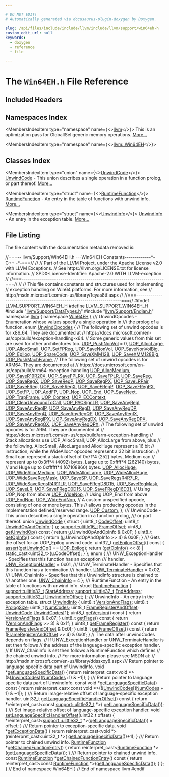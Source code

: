 ```yaml
---

# DO NOT EDIT!
# Automatically generated via docusaurus-plugin-doxygen by Doxygen.

slug: /api/files/include/include/llvm/include/llvm/support/win64eh-h
custom_edit_url: null
keywords:
  - doxygen
  - reference
  - file

---
```





# The `Win64EH.h` File Reference

<DoxygenPage pluginConfig={pluginConfig}>



## Included Headers

<IncludesList>
<IncludesListItem
  filePath="llvm/Support/DataTypes.h"
  permalink="/docs/api/files/include/include/llvm/include/llvm/support/datatypes-h"
  isLocal="true" />
<IncludesListItem
  filePath="llvm/Support/Endian.h"
  permalink="/docs/api/files/include/include/llvm/include/llvm/support/endian-h"
  isLocal="true" />
</IncludesList>

## Namespaces Index

<MembersIndex>

<MembersIndexItem
  type="namespace"
  name={<><a href="/docs/api/namespaces/llvm">llvm</a></>}>
This is an optimization pass for GlobalISel generic memory operations. <a href="/docs/api/namespaces/llvm/#details">More...</a>
</MembersIndexItem>

<MembersIndexItem
  type="namespace"
  name={<><a href="/docs/api/namespaces/llvm/win64eh">llvm::Win64EH</a></>}>
</MembersIndexItem>

</MembersIndex>

## Classes Index

<MembersIndex>

<MembersIndexItem
  type="union"
  name={<><a href="/docs/api/unions/llvm/win64eh/unwindcode">UnwindCode</a></>}>
<a href="/docs/api/unions/llvm/win64eh/unwindcode">UnwindCode</a> - This union describes a single operation in a function prolog, or part thereof. <a href="/docs/api/unions/llvm/win64eh/unwindcode/#details">More...</a>
</MembersIndexItem>

<MembersIndexItem
  type="struct"
  name={<><a href="/docs/api/structs/llvm/win64eh/runtimefunction">RuntimeFunction</a></>}>
<a href="/docs/api/structs/llvm/win64eh/runtimefunction">RuntimeFunction</a> - An entry in the table of functions with unwind info. <a href="/docs/api/structs/llvm/win64eh/runtimefunction/#details">More...</a>
</MembersIndexItem>

<MembersIndexItem
  type="struct"
  name={<><a href="/docs/api/structs/llvm/win64eh/unwindinfo">UnwindInfo</a></>}>
<a href="/docs/api/structs/llvm/win64eh/unwindinfo">UnwindInfo</a> - An entry in the exception table. <a href="/docs/api/structs/llvm/win64eh/unwindinfo/#details">More...</a>
</MembersIndexItem>

</MembersIndex>


## File Listing

The file content with the documentation metadata removed is:

<ProgramListing>

<Link id="l00001" /><CodeLine lineNumber="1"><Highlight kind="comment">//===-- llvm/Support/Win64EH.h ---Win64 EH Constants-------------&#42;- C++ -&#42;-===//</Highlight><Highlight kind="normal"></Highlight></CodeLine>
<Link id="l00002" /><CodeLine lineNumber="2"><Highlight kind="normal"></Highlight><Highlight kind="comment">//</Highlight><Highlight kind="normal"></Highlight></CodeLine>
<Link id="l00003" /><CodeLine lineNumber="3"><Highlight kind="normal"></Highlight><Highlight kind="comment">// Part of the LLVM Project, under the Apache License v2.0 with LLVM Exceptions.</Highlight><Highlight kind="normal"></Highlight></CodeLine>
<Link id="l00004" /><CodeLine lineNumber="4"><Highlight kind="normal"></Highlight><Highlight kind="comment">// See https://llvm.org/LICENSE.txt for license information.</Highlight><Highlight kind="normal"></Highlight></CodeLine>
<Link id="l00005" /><CodeLine lineNumber="5"><Highlight kind="normal"></Highlight><Highlight kind="comment">// SPDX-License-Identifier: Apache-2.0 WITH LLVM-exception</Highlight><Highlight kind="normal"></Highlight></CodeLine>
<Link id="l00006" /><CodeLine lineNumber="6"><Highlight kind="normal"></Highlight><Highlight kind="comment">//</Highlight><Highlight kind="normal"></Highlight></CodeLine>
<Link id="l00007" /><CodeLine lineNumber="7"><Highlight kind="normal"></Highlight><Highlight kind="comment">//===----------------------------------------------------------------------===//</Highlight><Highlight kind="normal"></Highlight></CodeLine>
<Link id="l00008" /><CodeLine lineNumber="8"><Highlight kind="normal"></Highlight><Highlight kind="comment">//</Highlight><Highlight kind="normal"></Highlight></CodeLine>
<Link id="l00009" /><CodeLine lineNumber="9"><Highlight kind="normal"></Highlight><Highlight kind="comment">// This file contains constants and structures used for implementing</Highlight><Highlight kind="normal"></Highlight></CodeLine>
<Link id="l00010" /><CodeLine lineNumber="10"><Highlight kind="normal"></Highlight><Highlight kind="comment">// exception handling on Win64 platforms. For more information, see</Highlight><Highlight kind="normal"></Highlight></CodeLine>
<Link id="l00011" /><CodeLine lineNumber="11"><Highlight kind="normal"></Highlight><Highlight kind="comment">// http://msdn.microsoft.com/en-us/library/1eyas8tf.aspx</Highlight><Highlight kind="normal"></Highlight></CodeLine>
<Link id="l00012" /><CodeLine lineNumber="12"><Highlight kind="normal"></Highlight><Highlight kind="comment">//</Highlight><Highlight kind="normal"></Highlight></CodeLine>
<Link id="l00013" /><CodeLine lineNumber="13"><Highlight kind="normal"></Highlight><Highlight kind="comment">//===----------------------------------------------------------------------===//</Highlight><Highlight kind="normal"></Highlight></CodeLine>
<Link id="l00014" /><CodeLine lineNumber="14"><Highlight kind="normal"></Highlight></CodeLine>
<Link id="l00015" /><CodeLine lineNumber="15"><Highlight kind="normal"></Highlight><Highlight kind="preprocessor">#ifndef LLVM&#95;SUPPORT&#95;WIN64EH&#95;H</Highlight><Highlight kind="normal"></Highlight></CodeLine>
<Link id="l00016" /><CodeLine lineNumber="16"><Highlight kind="normal"></Highlight><Highlight kind="preprocessor">#define LLVM&#95;SUPPORT&#95;WIN64EH&#95;H</Highlight><Highlight kind="normal"></Highlight></CodeLine>
<Link id="l00017" /><CodeLine lineNumber="17"><Highlight kind="normal"></Highlight></CodeLine>
<Link id="l00018" /><CodeLine lineNumber="18"><Highlight kind="normal"></Highlight><Highlight kind="preprocessor">#include &quot;<a href="/docs/api/files/include/include/llvm/include/llvm/support/datatypes-h">llvm/Support/DataTypes.h</a>&quot;</Highlight><Highlight kind="normal"></Highlight></CodeLine>
<Link id="l00019" /><CodeLine lineNumber="19"><Highlight kind="normal"></Highlight><Highlight kind="preprocessor">#include &quot;<a href="/docs/api/files/include/include/llvm/include/llvm/support/endian-h">llvm/Support/Endian.h</a>&quot;</Highlight><Highlight kind="normal"></Highlight></CodeLine>
<Link id="l00020" /><CodeLine lineNumber="20"><Highlight kind="normal"></Highlight></CodeLine>
<Link id="l00021" /><CodeLine lineNumber="21"><Highlight kind="normal"></Highlight><Highlight kind="keyword">namespace </Highlight><Highlight kind="normal"><a href="/docs/api/namespaces/llvm">llvm</a> &#123;</Highlight></CodeLine>
<Link id="l00022" /><CodeLine lineNumber="22"><Highlight kind="normal"></Highlight><Highlight kind="keyword">namespace </Highlight><Highlight kind="normal"><a href="/docs/api/namespaces/llvm/win64eh">Win64EH</a> &#123;</Highlight></CodeLine>
<Link id="l00023" /><CodeLine lineNumber="23"><Highlight kind="normal"></Highlight><Highlight kind="comment"></Highlight></CodeLine>
<Link id="l00024" /><CodeLine lineNumber="24"><Highlight kind="comment">/// UnwindOpcodes - Enumeration whose values specify a single operation in</Highlight></CodeLine>
<Link id="l00025" /><CodeLine lineNumber="25"><Highlight kind="comment">/// the prolog of a function.</Highlight><Highlight kind="normal"></Highlight></CodeLine>
<Link id="l00026" /><CodeLine lineNumber="26" lineLink="/docs/api/namespaces/llvm/win64eh/#a6147069c8d9fb51bcbc2ec9ff447a21e"><Highlight kind="normal"></Highlight><Highlight kind="keyword">enum</Highlight><Highlight kind="normal"> <a href="/docs/api/namespaces/llvm/win64eh/#a6147069c8d9fb51bcbc2ec9ff447a21e">UnwindOpcodes</a> &#123;</Highlight></CodeLine>
<Link id="l00027" /><CodeLine lineNumber="27"><Highlight kind="normal">  </Highlight><Highlight kind="comment">// The following set of unwind opcodes is for x86&#95;64.  They are documented at</Highlight><Highlight kind="normal"></Highlight></CodeLine>
<Link id="l00028" /><CodeLine lineNumber="28"><Highlight kind="normal">  </Highlight><Highlight kind="comment">// https://docs.microsoft.com/en-us/cpp/build/exception-handling-x64.</Highlight><Highlight kind="normal"></Highlight></CodeLine>
<Link id="l00029" /><CodeLine lineNumber="29"><Highlight kind="normal">  </Highlight><Highlight kind="comment">// Some generic values from this set are used for other architectures too.</Highlight><Highlight kind="normal"></Highlight></CodeLine>
<Link id="l00030" /><CodeLine lineNumber="30" lineLink="/docs/api/namespaces/llvm/win64eh/#a6147069c8d9fb51bcbc2ec9ff447a21eaae7e62281f7ac9af9a2305acf345e30c"><Highlight kind="normal">  <a href="/docs/api/namespaces/llvm/win64eh/#a6147069c8d9fb51bcbc2ec9ff447a21eaae7e62281f7ac9af9a2305acf345e30c">UOP&#95;PushNonVol</a> = 0,</Highlight></CodeLine>
<Link id="l00031" /><CodeLine lineNumber="31" lineLink="/docs/api/namespaces/llvm/win64eh/#a6147069c8d9fb51bcbc2ec9ff447a21ea696f26056e05c65dd7c1bb6da6bb6c94"><Highlight kind="normal">  <a href="/docs/api/namespaces/llvm/win64eh/#a6147069c8d9fb51bcbc2ec9ff447a21ea696f26056e05c65dd7c1bb6da6bb6c94">UOP&#95;AllocLarge</a>,</Highlight></CodeLine>
<Link id="l00032" /><CodeLine lineNumber="32" lineLink="/docs/api/namespaces/llvm/win64eh/#a6147069c8d9fb51bcbc2ec9ff447a21ea852e7cdf29ed57cc4c6fe34fbe236166"><Highlight kind="normal">  <a href="/docs/api/namespaces/llvm/win64eh/#a6147069c8d9fb51bcbc2ec9ff447a21ea852e7cdf29ed57cc4c6fe34fbe236166">UOP&#95;AllocSmall</a>,</Highlight></CodeLine>
<Link id="l00033" /><CodeLine lineNumber="33" lineLink="/docs/api/namespaces/llvm/win64eh/#a6147069c8d9fb51bcbc2ec9ff447a21ea6a008a4f48e5b08f2f1ea75159e5fee3"><Highlight kind="normal">  <a href="/docs/api/namespaces/llvm/win64eh/#a6147069c8d9fb51bcbc2ec9ff447a21ea6a008a4f48e5b08f2f1ea75159e5fee3">UOP&#95;SetFPReg</a>,</Highlight></CodeLine>
<Link id="l00034" /><CodeLine lineNumber="34" lineLink="/docs/api/namespaces/llvm/win64eh/#a6147069c8d9fb51bcbc2ec9ff447a21ea4e13ff9dd4e7826d85bbdd2671d1aa24"><Highlight kind="normal">  <a href="/docs/api/namespaces/llvm/win64eh/#a6147069c8d9fb51bcbc2ec9ff447a21ea4e13ff9dd4e7826d85bbdd2671d1aa24">UOP&#95;SaveNonVol</a>,</Highlight></CodeLine>
<Link id="l00035" /><CodeLine lineNumber="35" lineLink="/docs/api/namespaces/llvm/win64eh/#a6147069c8d9fb51bcbc2ec9ff447a21ea20d9d4f8ad4a32c577c3c3af202df151"><Highlight kind="normal">  <a href="/docs/api/namespaces/llvm/win64eh/#a6147069c8d9fb51bcbc2ec9ff447a21ea20d9d4f8ad4a32c577c3c3af202df151">UOP&#95;SaveNonVolBig</a>,</Highlight></CodeLine>
<Link id="l00036" /><CodeLine lineNumber="36" lineLink="/docs/api/namespaces/llvm/win64eh/#a6147069c8d9fb51bcbc2ec9ff447a21eaf26c651e85bacedb1532dee0ef1ebe3b"><Highlight kind="normal">  <a href="/docs/api/namespaces/llvm/win64eh/#a6147069c8d9fb51bcbc2ec9ff447a21eaf26c651e85bacedb1532dee0ef1ebe3b">UOP&#95;Epilog</a>,</Highlight></CodeLine>
<Link id="l00037" /><CodeLine lineNumber="37" lineLink="/docs/api/namespaces/llvm/win64eh/#a6147069c8d9fb51bcbc2ec9ff447a21ea495365f90c9a991b1e0067a1332c4289"><Highlight kind="normal">  <a href="/docs/api/namespaces/llvm/win64eh/#a6147069c8d9fb51bcbc2ec9ff447a21ea495365f90c9a991b1e0067a1332c4289">UOP&#95;SpareCode</a>,</Highlight></CodeLine>
<Link id="l00038" /><CodeLine lineNumber="38" lineLink="/docs/api/namespaces/llvm/win64eh/#a6147069c8d9fb51bcbc2ec9ff447a21ea7e9f984ddcbc105b772e19e4b095cffc"><Highlight kind="normal">  <a href="/docs/api/namespaces/llvm/win64eh/#a6147069c8d9fb51bcbc2ec9ff447a21ea7e9f984ddcbc105b772e19e4b095cffc">UOP&#95;SaveXMM128</a>,</Highlight></CodeLine>
<Link id="l00039" /><CodeLine lineNumber="39" lineLink="/docs/api/namespaces/llvm/win64eh/#a6147069c8d9fb51bcbc2ec9ff447a21ea91d84d5df0879f33b1770710b7705c7d"><Highlight kind="normal">  <a href="/docs/api/namespaces/llvm/win64eh/#a6147069c8d9fb51bcbc2ec9ff447a21ea91d84d5df0879f33b1770710b7705c7d">UOP&#95;SaveXMM128Big</a>,</Highlight></CodeLine>
<Link id="l00040" /><CodeLine lineNumber="40" lineLink="/docs/api/namespaces/llvm/win64eh/#a6147069c8d9fb51bcbc2ec9ff447a21eabb99442c04b0287262dcb4395886bd7e"><Highlight kind="normal">  <a href="/docs/api/namespaces/llvm/win64eh/#a6147069c8d9fb51bcbc2ec9ff447a21eabb99442c04b0287262dcb4395886bd7e">UOP&#95;PushMachFrame</a>,</Highlight></CodeLine>
<Link id="l00041" /><CodeLine lineNumber="41"><Highlight kind="normal">  </Highlight><Highlight kind="comment">// The following set of unwind opcodes is for ARM64.  They are documented at</Highlight><Highlight kind="normal"></Highlight></CodeLine>
<Link id="l00042" /><CodeLine lineNumber="42"><Highlight kind="normal">  </Highlight><Highlight kind="comment">// https://docs.microsoft.com/en-us/cpp/build/arm64-exception-handling</Highlight><Highlight kind="normal"></Highlight></CodeLine>
<Link id="l00043" /><CodeLine lineNumber="43" lineLink="/docs/api/namespaces/llvm/win64eh/#a6147069c8d9fb51bcbc2ec9ff447a21eae2ba520dfe4a97772ebb8e010f14b90e"><Highlight kind="normal">  <a href="/docs/api/namespaces/llvm/win64eh/#a6147069c8d9fb51bcbc2ec9ff447a21eae2ba520dfe4a97772ebb8e010f14b90e">UOP&#95;AllocMedium</a>,</Highlight></CodeLine>
<Link id="l00044" /><CodeLine lineNumber="44" lineLink="/docs/api/namespaces/llvm/win64eh/#a6147069c8d9fb51bcbc2ec9ff447a21eabcce408cff8a8caddd672fcf9d5f7c4d"><Highlight kind="normal">  <a href="/docs/api/namespaces/llvm/win64eh/#a6147069c8d9fb51bcbc2ec9ff447a21eabcce408cff8a8caddd672fcf9d5f7c4d">UOP&#95;SaveR19R20X</a>,</Highlight></CodeLine>
<Link id="l00045" /><CodeLine lineNumber="45" lineLink="/docs/api/namespaces/llvm/win64eh/#a6147069c8d9fb51bcbc2ec9ff447a21ea1c1e91f085207677f6a87f72211a8e7d"><Highlight kind="normal">  <a href="/docs/api/namespaces/llvm/win64eh/#a6147069c8d9fb51bcbc2ec9ff447a21ea1c1e91f085207677f6a87f72211a8e7d">UOP&#95;SaveFPLRX</a>,</Highlight></CodeLine>
<Link id="l00046" /><CodeLine lineNumber="46" lineLink="/docs/api/namespaces/llvm/win64eh/#a6147069c8d9fb51bcbc2ec9ff447a21ea40d470d658f8310637362abe42236e5a"><Highlight kind="normal">  <a href="/docs/api/namespaces/llvm/win64eh/#a6147069c8d9fb51bcbc2ec9ff447a21ea40d470d658f8310637362abe42236e5a">UOP&#95;SaveFPLR</a>,</Highlight></CodeLine>
<Link id="l00047" /><CodeLine lineNumber="47" lineLink="/docs/api/namespaces/llvm/win64eh/#a6147069c8d9fb51bcbc2ec9ff447a21eabd688d6bb3a01916b39bbf1d073ec4c1"><Highlight kind="normal">  <a href="/docs/api/namespaces/llvm/win64eh/#a6147069c8d9fb51bcbc2ec9ff447a21eabd688d6bb3a01916b39bbf1d073ec4c1">UOP&#95;SaveReg</a>,</Highlight></CodeLine>
<Link id="l00048" /><CodeLine lineNumber="48" lineLink="/docs/api/namespaces/llvm/win64eh/#a6147069c8d9fb51bcbc2ec9ff447a21ea6177f784f0f7ad77aeda554a1bec7bc6"><Highlight kind="normal">  <a href="/docs/api/namespaces/llvm/win64eh/#a6147069c8d9fb51bcbc2ec9ff447a21ea6177f784f0f7ad77aeda554a1bec7bc6">UOP&#95;SaveRegX</a>,</Highlight></CodeLine>
<Link id="l00049" /><CodeLine lineNumber="49" lineLink="/docs/api/namespaces/llvm/win64eh/#a6147069c8d9fb51bcbc2ec9ff447a21ea8c6bd0c4141baac292a758ad1e4ed2d2"><Highlight kind="normal">  <a href="/docs/api/namespaces/llvm/win64eh/#a6147069c8d9fb51bcbc2ec9ff447a21ea8c6bd0c4141baac292a758ad1e4ed2d2">UOP&#95;SaveRegP</a>,</Highlight></CodeLine>
<Link id="l00050" /><CodeLine lineNumber="50" lineLink="/docs/api/namespaces/llvm/win64eh/#a6147069c8d9fb51bcbc2ec9ff447a21ea9f7d600586e92963f5881e13cb4886ce"><Highlight kind="normal">  <a href="/docs/api/namespaces/llvm/win64eh/#a6147069c8d9fb51bcbc2ec9ff447a21ea9f7d600586e92963f5881e13cb4886ce">UOP&#95;SaveRegPX</a>,</Highlight></CodeLine>
<Link id="l00051" /><CodeLine lineNumber="51" lineLink="/docs/api/namespaces/llvm/win64eh/#a6147069c8d9fb51bcbc2ec9ff447a21ea77b13b268267acfad2a633a4207d695b"><Highlight kind="normal">  <a href="/docs/api/namespaces/llvm/win64eh/#a6147069c8d9fb51bcbc2ec9ff447a21ea77b13b268267acfad2a633a4207d695b">UOP&#95;SaveLRPair</a>,</Highlight></CodeLine>
<Link id="l00052" /><CodeLine lineNumber="52" lineLink="/docs/api/namespaces/llvm/win64eh/#a6147069c8d9fb51bcbc2ec9ff447a21ea0ff61e9c16bb520f1195c5892ff628ec"><Highlight kind="normal">  <a href="/docs/api/namespaces/llvm/win64eh/#a6147069c8d9fb51bcbc2ec9ff447a21ea0ff61e9c16bb520f1195c5892ff628ec">UOP&#95;SaveFReg</a>,</Highlight></CodeLine>
<Link id="l00053" /><CodeLine lineNumber="53" lineLink="/docs/api/namespaces/llvm/win64eh/#a6147069c8d9fb51bcbc2ec9ff447a21eaf3b908c7dcda8acf3116614dc1874bd8"><Highlight kind="normal">  <a href="/docs/api/namespaces/llvm/win64eh/#a6147069c8d9fb51bcbc2ec9ff447a21eaf3b908c7dcda8acf3116614dc1874bd8">UOP&#95;SaveFRegX</a>,</Highlight></CodeLine>
<Link id="l00054" /><CodeLine lineNumber="54" lineLink="/docs/api/namespaces/llvm/win64eh/#a6147069c8d9fb51bcbc2ec9ff447a21ea080b3b9cd2397e7ce59bfbd8d50220da"><Highlight kind="normal">  <a href="/docs/api/namespaces/llvm/win64eh/#a6147069c8d9fb51bcbc2ec9ff447a21ea080b3b9cd2397e7ce59bfbd8d50220da">UOP&#95;SaveFRegP</a>,</Highlight></CodeLine>
<Link id="l00055" /><CodeLine lineNumber="55" lineLink="/docs/api/namespaces/llvm/win64eh/#a6147069c8d9fb51bcbc2ec9ff447a21ea17274b8b2b523abe03e911ad420586bf"><Highlight kind="normal">  <a href="/docs/api/namespaces/llvm/win64eh/#a6147069c8d9fb51bcbc2ec9ff447a21ea17274b8b2b523abe03e911ad420586bf">UOP&#95;SaveFRegPX</a>,</Highlight></CodeLine>
<Link id="l00056" /><CodeLine lineNumber="56" lineLink="/docs/api/namespaces/llvm/win64eh/#a6147069c8d9fb51bcbc2ec9ff447a21ea643ab7c0e9d1180026aeb5526d64afa9"><Highlight kind="normal">  <a href="/docs/api/namespaces/llvm/win64eh/#a6147069c8d9fb51bcbc2ec9ff447a21ea643ab7c0e9d1180026aeb5526d64afa9">UOP&#95;SetFP</a>,</Highlight></CodeLine>
<Link id="l00057" /><CodeLine lineNumber="57" lineLink="/docs/api/namespaces/llvm/win64eh/#a6147069c8d9fb51bcbc2ec9ff447a21ea5bf832be598907276533805261b14c94"><Highlight kind="normal">  <a href="/docs/api/namespaces/llvm/win64eh/#a6147069c8d9fb51bcbc2ec9ff447a21ea5bf832be598907276533805261b14c94">UOP&#95;AddFP</a>,</Highlight></CodeLine>
<Link id="l00058" /><CodeLine lineNumber="58" lineLink="/docs/api/namespaces/llvm/win64eh/#a6147069c8d9fb51bcbc2ec9ff447a21ea370cb5b95f05480a329dbc936969d5d7"><Highlight kind="normal">  <a href="/docs/api/namespaces/llvm/win64eh/#a6147069c8d9fb51bcbc2ec9ff447a21ea370cb5b95f05480a329dbc936969d5d7">UOP&#95;Nop</a>,</Highlight></CodeLine>
<Link id="l00059" /><CodeLine lineNumber="59" lineLink="/docs/api/namespaces/llvm/win64eh/#a6147069c8d9fb51bcbc2ec9ff447a21ea87d69becc531e1d468e00f36b1d0c5dd"><Highlight kind="normal">  <a href="/docs/api/namespaces/llvm/win64eh/#a6147069c8d9fb51bcbc2ec9ff447a21ea87d69becc531e1d468e00f36b1d0c5dd">UOP&#95;End</a>,</Highlight></CodeLine>
<Link id="l00060" /><CodeLine lineNumber="60" lineLink="/docs/api/namespaces/llvm/win64eh/#a6147069c8d9fb51bcbc2ec9ff447a21eaa0e067e95931107f1361a0853805202b"><Highlight kind="normal">  <a href="/docs/api/namespaces/llvm/win64eh/#a6147069c8d9fb51bcbc2ec9ff447a21eaa0e067e95931107f1361a0853805202b">UOP&#95;SaveNext</a>,</Highlight></CodeLine>
<Link id="l00061" /><CodeLine lineNumber="61" lineLink="/docs/api/namespaces/llvm/win64eh/#a6147069c8d9fb51bcbc2ec9ff447a21eae869ae7d5bcd450c29ee40c32c15f971"><Highlight kind="normal">  <a href="/docs/api/namespaces/llvm/win64eh/#a6147069c8d9fb51bcbc2ec9ff447a21eae869ae7d5bcd450c29ee40c32c15f971">UOP&#95;TrapFrame</a>,</Highlight></CodeLine>
<Link id="l00062" /><CodeLine lineNumber="62" lineLink="/docs/api/namespaces/llvm/win64eh/#a6147069c8d9fb51bcbc2ec9ff447a21eaf3c84a367e177cb35173b55701e59b62"><Highlight kind="normal">  <a href="/docs/api/namespaces/llvm/win64eh/#a6147069c8d9fb51bcbc2ec9ff447a21eaf3c84a367e177cb35173b55701e59b62">UOP&#95;Context</a>,</Highlight></CodeLine>
<Link id="l00063" /><CodeLine lineNumber="63" lineLink="/docs/api/namespaces/llvm/win64eh/#a6147069c8d9fb51bcbc2ec9ff447a21eacaef82dc45b07cc681ade2a07b365961"><Highlight kind="normal">  <a href="/docs/api/namespaces/llvm/win64eh/#a6147069c8d9fb51bcbc2ec9ff447a21eacaef82dc45b07cc681ade2a07b365961">UOP&#95;ECContext</a>,</Highlight></CodeLine>
<Link id="l00064" /><CodeLine lineNumber="64" lineLink="/docs/api/namespaces/llvm/win64eh/#a6147069c8d9fb51bcbc2ec9ff447a21ea1d63b21ce3a3530dc0992c9545532657"><Highlight kind="normal">  <a href="/docs/api/namespaces/llvm/win64eh/#a6147069c8d9fb51bcbc2ec9ff447a21ea1d63b21ce3a3530dc0992c9545532657">UOP&#95;ClearUnwoundToCall</a>,</Highlight></CodeLine>
<Link id="l00065" /><CodeLine lineNumber="65" lineLink="/docs/api/namespaces/llvm/win64eh/#a6147069c8d9fb51bcbc2ec9ff447a21eabfe110fe2ab3ff5ef9141ceeb2fd0c7d"><Highlight kind="normal">  <a href="/docs/api/namespaces/llvm/win64eh/#a6147069c8d9fb51bcbc2ec9ff447a21eabfe110fe2ab3ff5ef9141ceeb2fd0c7d">UOP&#95;PACSignLR</a>,</Highlight></CodeLine>
<Link id="l00066" /><CodeLine lineNumber="66" lineLink="/docs/api/namespaces/llvm/win64eh/#a6147069c8d9fb51bcbc2ec9ff447a21eafd194f2c1971298fa3ed259340dc7af0"><Highlight kind="normal">  <a href="/docs/api/namespaces/llvm/win64eh/#a6147069c8d9fb51bcbc2ec9ff447a21eafd194f2c1971298fa3ed259340dc7af0">UOP&#95;SaveAnyRegI</a>,</Highlight></CodeLine>
<Link id="l00067" /><CodeLine lineNumber="67" lineLink="/docs/api/namespaces/llvm/win64eh/#a6147069c8d9fb51bcbc2ec9ff447a21eae8425317799d828362a3615b816ec496"><Highlight kind="normal">  <a href="/docs/api/namespaces/llvm/win64eh/#a6147069c8d9fb51bcbc2ec9ff447a21eae8425317799d828362a3615b816ec496">UOP&#95;SaveAnyRegIP</a>,</Highlight></CodeLine>
<Link id="l00068" /><CodeLine lineNumber="68" lineLink="/docs/api/namespaces/llvm/win64eh/#a6147069c8d9fb51bcbc2ec9ff447a21ea3ecd6abb34b66d0cea4a285a43ca62eb"><Highlight kind="normal">  <a href="/docs/api/namespaces/llvm/win64eh/#a6147069c8d9fb51bcbc2ec9ff447a21ea3ecd6abb34b66d0cea4a285a43ca62eb">UOP&#95;SaveAnyRegD</a>,</Highlight></CodeLine>
<Link id="l00069" /><CodeLine lineNumber="69" lineLink="/docs/api/namespaces/llvm/win64eh/#a6147069c8d9fb51bcbc2ec9ff447a21eaa32738827eafd247a5db8ccacf84ea84"><Highlight kind="normal">  <a href="/docs/api/namespaces/llvm/win64eh/#a6147069c8d9fb51bcbc2ec9ff447a21eaa32738827eafd247a5db8ccacf84ea84">UOP&#95;SaveAnyRegDP</a>,</Highlight></CodeLine>
<Link id="l00070" /><CodeLine lineNumber="70" lineLink="/docs/api/namespaces/llvm/win64eh/#a6147069c8d9fb51bcbc2ec9ff447a21ea9fdabb65c8f4afc6d98b0997df0f4bc1"><Highlight kind="normal">  <a href="/docs/api/namespaces/llvm/win64eh/#a6147069c8d9fb51bcbc2ec9ff447a21ea9fdabb65c8f4afc6d98b0997df0f4bc1">UOP&#95;SaveAnyRegQ</a>,</Highlight></CodeLine>
<Link id="l00071" /><CodeLine lineNumber="71" lineLink="/docs/api/namespaces/llvm/win64eh/#a6147069c8d9fb51bcbc2ec9ff447a21ea3a9d85a19d84843f629750bfa002ab9b"><Highlight kind="normal">  <a href="/docs/api/namespaces/llvm/win64eh/#a6147069c8d9fb51bcbc2ec9ff447a21ea3a9d85a19d84843f629750bfa002ab9b">UOP&#95;SaveAnyRegQP</a>,</Highlight></CodeLine>
<Link id="l00072" /><CodeLine lineNumber="72" lineLink="/docs/api/namespaces/llvm/win64eh/#a6147069c8d9fb51bcbc2ec9ff447a21ea7d52165a373988e5acd605fd09b65638"><Highlight kind="normal">  <a href="/docs/api/namespaces/llvm/win64eh/#a6147069c8d9fb51bcbc2ec9ff447a21ea7d52165a373988e5acd605fd09b65638">UOP&#95;SaveAnyRegIX</a>,</Highlight></CodeLine>
<Link id="l00073" /><CodeLine lineNumber="73" lineLink="/docs/api/namespaces/llvm/win64eh/#a6147069c8d9fb51bcbc2ec9ff447a21ea54d0faec96686043b538bac78fe185d6"><Highlight kind="normal">  <a href="/docs/api/namespaces/llvm/win64eh/#a6147069c8d9fb51bcbc2ec9ff447a21ea54d0faec96686043b538bac78fe185d6">UOP&#95;SaveAnyRegIPX</a>,</Highlight></CodeLine>
<Link id="l00074" /><CodeLine lineNumber="74" lineLink="/docs/api/namespaces/llvm/win64eh/#a6147069c8d9fb51bcbc2ec9ff447a21ea30be100959f86a48264856eb0130185e"><Highlight kind="normal">  <a href="/docs/api/namespaces/llvm/win64eh/#a6147069c8d9fb51bcbc2ec9ff447a21ea30be100959f86a48264856eb0130185e">UOP&#95;SaveAnyRegDX</a>,</Highlight></CodeLine>
<Link id="l00075" /><CodeLine lineNumber="75" lineLink="/docs/api/namespaces/llvm/win64eh/#a6147069c8d9fb51bcbc2ec9ff447a21ea143dd0f1157957f6d74230edfbdace28"><Highlight kind="normal">  <a href="/docs/api/namespaces/llvm/win64eh/#a6147069c8d9fb51bcbc2ec9ff447a21ea143dd0f1157957f6d74230edfbdace28">UOP&#95;SaveAnyRegDPX</a>,</Highlight></CodeLine>
<Link id="l00076" /><CodeLine lineNumber="76" lineLink="/docs/api/namespaces/llvm/win64eh/#a6147069c8d9fb51bcbc2ec9ff447a21ea62df2c37135f5fa1bad0434bede59e70"><Highlight kind="normal">  <a href="/docs/api/namespaces/llvm/win64eh/#a6147069c8d9fb51bcbc2ec9ff447a21ea62df2c37135f5fa1bad0434bede59e70">UOP&#95;SaveAnyRegQX</a>,</Highlight></CodeLine>
<Link id="l00077" /><CodeLine lineNumber="77" lineLink="/docs/api/namespaces/llvm/win64eh/#a6147069c8d9fb51bcbc2ec9ff447a21eabda3f39fe0a0b595e2a21968c3cd83d4"><Highlight kind="normal">  <a href="/docs/api/namespaces/llvm/win64eh/#a6147069c8d9fb51bcbc2ec9ff447a21eabda3f39fe0a0b595e2a21968c3cd83d4">UOP&#95;SaveAnyRegQPX</a>,</Highlight></CodeLine>
<Link id="l00078" /><CodeLine lineNumber="78"><Highlight kind="normal"></Highlight></CodeLine>
<Link id="l00079" /><CodeLine lineNumber="79"><Highlight kind="normal">  </Highlight><Highlight kind="comment">// The following set of unwind opcodes is for ARM.  They are documented at</Highlight><Highlight kind="normal"></Highlight></CodeLine>
<Link id="l00080" /><CodeLine lineNumber="80"><Highlight kind="normal">  </Highlight><Highlight kind="comment">// https://docs.microsoft.com/en-us/cpp/build/arm-exception-handling</Highlight><Highlight kind="normal"></Highlight></CodeLine>
<Link id="l00081" /><CodeLine lineNumber="81"><Highlight kind="normal"></Highlight></CodeLine>
<Link id="l00082" /><CodeLine lineNumber="82"><Highlight kind="normal">  </Highlight><Highlight kind="comment">// Stack allocations use UOP&#95;AllocSmall, UOP&#95;AllocLarge from above, plus</Highlight><Highlight kind="normal"></Highlight></CodeLine>
<Link id="l00083" /><CodeLine lineNumber="83"><Highlight kind="normal">  </Highlight><Highlight kind="comment">// the following. AllocSmall, AllocLarge and AllocHuge represent a 16 bit</Highlight><Highlight kind="normal"></Highlight></CodeLine>
<Link id="l00084" /><CodeLine lineNumber="84"><Highlight kind="normal">  </Highlight><Highlight kind="comment">// instruction, while the WideAlloc&#42; opcodes represent a 32 bit instruction.</Highlight><Highlight kind="normal"></Highlight></CodeLine>
<Link id="l00085" /><CodeLine lineNumber="85"><Highlight kind="normal">  </Highlight><Highlight kind="comment">// Small can represent a stack offset of 0x7f&#42;4 (252) bytes, Medium can</Highlight><Highlight kind="normal"></Highlight></CodeLine>
<Link id="l00086" /><CodeLine lineNumber="86"><Highlight kind="normal">  </Highlight><Highlight kind="comment">// represent up to 0x3ff&#42;4 (4092) bytes, Large up to 0xffff&#42;4 (262140) bytes,</Highlight><Highlight kind="normal"></Highlight></CodeLine>
<Link id="l00087" /><CodeLine lineNumber="87"><Highlight kind="normal">  </Highlight><Highlight kind="comment">// and Huge up to 0xffffff&#42;4 (67108860) bytes.</Highlight><Highlight kind="normal"></Highlight></CodeLine>
<Link id="l00088" /><CodeLine lineNumber="88" lineLink="/docs/api/namespaces/llvm/win64eh/#a6147069c8d9fb51bcbc2ec9ff447a21ea3380a84eb648ca0ee05c138bb4e59c48"><Highlight kind="normal">  <a href="/docs/api/namespaces/llvm/win64eh/#a6147069c8d9fb51bcbc2ec9ff447a21ea3380a84eb648ca0ee05c138bb4e59c48">UOP&#95;AllocHuge</a>,</Highlight></CodeLine>
<Link id="l00089" /><CodeLine lineNumber="89" lineLink="/docs/api/namespaces/llvm/win64eh/#a6147069c8d9fb51bcbc2ec9ff447a21ea2b7d6e82d9ab706a4ed67f4214efefe5"><Highlight kind="normal">  <a href="/docs/api/namespaces/llvm/win64eh/#a6147069c8d9fb51bcbc2ec9ff447a21ea2b7d6e82d9ab706a4ed67f4214efefe5">UOP&#95;WideAllocMedium</a>,</Highlight></CodeLine>
<Link id="l00090" /><CodeLine lineNumber="90" lineLink="/docs/api/namespaces/llvm/win64eh/#a6147069c8d9fb51bcbc2ec9ff447a21eac65a3d732455e48352266b753b1a90e6"><Highlight kind="normal">  <a href="/docs/api/namespaces/llvm/win64eh/#a6147069c8d9fb51bcbc2ec9ff447a21eac65a3d732455e48352266b753b1a90e6">UOP&#95;WideAllocLarge</a>,</Highlight></CodeLine>
<Link id="l00091" /><CodeLine lineNumber="91" lineLink="/docs/api/namespaces/llvm/win64eh/#a6147069c8d9fb51bcbc2ec9ff447a21ea60b7e4a0be5c03d2ec6fadf011036552"><Highlight kind="normal">  <a href="/docs/api/namespaces/llvm/win64eh/#a6147069c8d9fb51bcbc2ec9ff447a21ea60b7e4a0be5c03d2ec6fadf011036552">UOP&#95;WideAllocHuge</a>,</Highlight></CodeLine>
<Link id="l00092" /><CodeLine lineNumber="92"><Highlight kind="normal"></Highlight></CodeLine>
<Link id="l00093" /><CodeLine lineNumber="93" lineLink="/docs/api/namespaces/llvm/win64eh/#a6147069c8d9fb51bcbc2ec9ff447a21eae14d06b7d47c095bd18678232bfd5148"><Highlight kind="normal">  <a href="/docs/api/namespaces/llvm/win64eh/#a6147069c8d9fb51bcbc2ec9ff447a21eae14d06b7d47c095bd18678232bfd5148">UOP&#95;WideSaveRegMask</a>,</Highlight></CodeLine>
<Link id="l00094" /><CodeLine lineNumber="94" lineLink="/docs/api/namespaces/llvm/win64eh/#a6147069c8d9fb51bcbc2ec9ff447a21ea73e5f2ff29af4a2c90c8711b8a6780e4"><Highlight kind="normal">  <a href="/docs/api/namespaces/llvm/win64eh/#a6147069c8d9fb51bcbc2ec9ff447a21ea73e5f2ff29af4a2c90c8711b8a6780e4">UOP&#95;SaveSP</a>,</Highlight></CodeLine>
<Link id="l00095" /><CodeLine lineNumber="95" lineLink="/docs/api/namespaces/llvm/win64eh/#a6147069c8d9fb51bcbc2ec9ff447a21ea16cfe12e38096341a1a273a904ef0d31"><Highlight kind="normal">  <a href="/docs/api/namespaces/llvm/win64eh/#a6147069c8d9fb51bcbc2ec9ff447a21ea16cfe12e38096341a1a273a904ef0d31">UOP&#95;SaveRegsR4R7LR</a>,</Highlight></CodeLine>
<Link id="l00096" /><CodeLine lineNumber="96" lineLink="/docs/api/namespaces/llvm/win64eh/#a6147069c8d9fb51bcbc2ec9ff447a21ea444955343875efc999ae15232dca1d16"><Highlight kind="normal">  <a href="/docs/api/namespaces/llvm/win64eh/#a6147069c8d9fb51bcbc2ec9ff447a21ea444955343875efc999ae15232dca1d16">UOP&#95;WideSaveRegsR4R11LR</a>,</Highlight></CodeLine>
<Link id="l00097" /><CodeLine lineNumber="97" lineLink="/docs/api/namespaces/llvm/win64eh/#a6147069c8d9fb51bcbc2ec9ff447a21eab3bc8467e0977cc0f9426032256c5540"><Highlight kind="normal">  <a href="/docs/api/namespaces/llvm/win64eh/#a6147069c8d9fb51bcbc2ec9ff447a21eab3bc8467e0977cc0f9426032256c5540">UOP&#95;SaveFRegD8D15</a>,</Highlight></CodeLine>
<Link id="l00098" /><CodeLine lineNumber="98" lineLink="/docs/api/namespaces/llvm/win64eh/#a6147069c8d9fb51bcbc2ec9ff447a21ea727048e9b2c0d090a5797b13e1c5c827"><Highlight kind="normal">  <a href="/docs/api/namespaces/llvm/win64eh/#a6147069c8d9fb51bcbc2ec9ff447a21ea727048e9b2c0d090a5797b13e1c5c827">UOP&#95;SaveRegMask</a>,</Highlight></CodeLine>
<Link id="l00099" /><CodeLine lineNumber="99" lineLink="/docs/api/namespaces/llvm/win64eh/#a6147069c8d9fb51bcbc2ec9ff447a21eabe9ce7cc4dc6542d11f840cc8e51a6f6"><Highlight kind="normal">  <a href="/docs/api/namespaces/llvm/win64eh/#a6147069c8d9fb51bcbc2ec9ff447a21eabe9ce7cc4dc6542d11f840cc8e51a6f6">UOP&#95;SaveLR</a>,</Highlight></CodeLine>
<Link id="l00100" /><CodeLine lineNumber="100" lineLink="/docs/api/namespaces/llvm/win64eh/#a6147069c8d9fb51bcbc2ec9ff447a21ea35a232904dcd802033ea03851f7838b2"><Highlight kind="normal">  <a href="/docs/api/namespaces/llvm/win64eh/#a6147069c8d9fb51bcbc2ec9ff447a21ea35a232904dcd802033ea03851f7838b2">UOP&#95;SaveFRegD0D15</a>,</Highlight></CodeLine>
<Link id="l00101" /><CodeLine lineNumber="101" lineLink="/docs/api/namespaces/llvm/win64eh/#a6147069c8d9fb51bcbc2ec9ff447a21eaf6e5478d3596267b0b6340a415e93f45"><Highlight kind="normal">  <a href="/docs/api/namespaces/llvm/win64eh/#a6147069c8d9fb51bcbc2ec9ff447a21eaf6e5478d3596267b0b6340a415e93f45">UOP&#95;SaveFRegD16D31</a>,</Highlight></CodeLine>
<Link id="l00102" /><CodeLine lineNumber="102"><Highlight kind="normal">  </Highlight><Highlight kind="comment">// Using UOP&#95;Nop from above</Highlight><Highlight kind="normal"></Highlight></CodeLine>
<Link id="l00103" /><CodeLine lineNumber="103" lineLink="/docs/api/namespaces/llvm/win64eh/#a6147069c8d9fb51bcbc2ec9ff447a21ea055da35948045301bbb791b59fda7948"><Highlight kind="normal">  <a href="/docs/api/namespaces/llvm/win64eh/#a6147069c8d9fb51bcbc2ec9ff447a21ea055da35948045301bbb791b59fda7948">UOP&#95;WideNop</a>,</Highlight></CodeLine>
<Link id="l00104" /><CodeLine lineNumber="104"><Highlight kind="normal">  </Highlight><Highlight kind="comment">// Using UOP&#95;End from above</Highlight><Highlight kind="normal"></Highlight></CodeLine>
<Link id="l00105" /><CodeLine lineNumber="105" lineLink="/docs/api/namespaces/llvm/win64eh/#a6147069c8d9fb51bcbc2ec9ff447a21ea2c1e73f96a3eb49c02ea5e2c23582c60"><Highlight kind="normal">  <a href="/docs/api/namespaces/llvm/win64eh/#a6147069c8d9fb51bcbc2ec9ff447a21ea2c1e73f96a3eb49c02ea5e2c23582c60">UOP&#95;EndNop</a>,</Highlight></CodeLine>
<Link id="l00106" /><CodeLine lineNumber="106" lineLink="/docs/api/namespaces/llvm/win64eh/#a6147069c8d9fb51bcbc2ec9ff447a21ea122a936a6e1d854afed8b6ecc54faec0"><Highlight kind="normal">  <a href="/docs/api/namespaces/llvm/win64eh/#a6147069c8d9fb51bcbc2ec9ff447a21ea122a936a6e1d854afed8b6ecc54faec0">UOP&#95;WideEndNop</a>,</Highlight></CodeLine>
<Link id="l00107" /><CodeLine lineNumber="107"><Highlight kind="normal">  </Highlight><Highlight kind="comment">// A custom unspecified opcode, consisting of one or more bytes. This</Highlight><Highlight kind="normal"></Highlight></CodeLine>
<Link id="l00108" /><CodeLine lineNumber="108"><Highlight kind="normal">  </Highlight><Highlight kind="comment">// allows producing opcodes in the implementation defined/reserved range.</Highlight><Highlight kind="normal"></Highlight></CodeLine>
<Link id="l00109" /><CodeLine lineNumber="109" lineLink="/docs/api/namespaces/llvm/win64eh/#a6147069c8d9fb51bcbc2ec9ff447a21ea459472d4a0e3cd23f8448702e0f84325"><Highlight kind="normal">  <a href="/docs/api/namespaces/llvm/win64eh/#a6147069c8d9fb51bcbc2ec9ff447a21ea459472d4a0e3cd23f8448702e0f84325">UOP&#95;Custom</a>,</Highlight></CodeLine>
<Link id="l00110" /><CodeLine lineNumber="110"><Highlight kind="normal">&#125;;</Highlight></CodeLine>
<Link id="l00111" /><CodeLine lineNumber="111"><Highlight kind="normal"></Highlight><Highlight kind="comment"></Highlight></CodeLine>
<Link id="l00112" /><CodeLine lineNumber="112"><Highlight kind="comment">/// UnwindCode - This union describes a single operation in a function prolog,</Highlight></CodeLine>
<Link id="l00113" /><CodeLine lineNumber="113"><Highlight kind="comment">/// or part thereof.</Highlight><Highlight kind="normal"></Highlight></CodeLine>
<Link id="l00114" /><CodeLine lineNumber="114" lineLink="/docs/api/unions/llvm/win64eh/unwindcode"><Highlight kind="normal"></Highlight><Highlight kind="keyword">union </Highlight><Highlight kind="normal"><a href="/docs/api/unions/llvm/win64eh/unwindcode">UnwindCode</a> &#123;</Highlight></CodeLine>
<Link id="l00115" /><CodeLine lineNumber="115"><Highlight kind="normal">  </Highlight><Highlight kind="keyword">struct </Highlight><Highlight kind="normal">&#123;</Highlight></CodeLine>
<Link id="l00116" /><CodeLine lineNumber="116" lineLink="/docs/api/unions/llvm/win64eh/unwindcode/#ac5d2e2f79068fe59c8361084a4ac46c8"><Highlight kind="normal">    uint8&#95;t <a href="/docs/api/unions/llvm/win64eh/unwindcode/#ac5d2e2f79068fe59c8361084a4ac46c8">CodeOffset</a>;</Highlight></CodeLine>
<Link id="l00117" /><CodeLine lineNumber="117" lineLink="/docs/api/unions/llvm/win64eh/unwindcode/#adccb79bd18b1043cf4d9fa4e71a15327"><Highlight kind="normal">    uint8&#95;t <a href="/docs/api/unions/llvm/win64eh/unwindcode/#adccb79bd18b1043cf4d9fa4e71a15327">UnwindOpAndOpInfo</a>;</Highlight></CodeLine>
<Link id="l00118" /><CodeLine lineNumber="118" lineLink="/docs/api/unions/llvm/win64eh/unwindcode/#a4f46f170f17966a4589c34fa001a4ea4"><Highlight kind="normal">  &#125; <a href="/docs/api/unions/llvm/win64eh/unwindcode/#a4f46f170f17966a4589c34fa001a4ea4">u</a>;</Highlight></CodeLine>
<Link id="l00119" /><CodeLine lineNumber="119" lineLink="/docs/api/unions/llvm/win64eh/unwindcode/#a6bec20950411f72b600e62568c089e73"><Highlight kind="normal">  <a href="/docs/api/namespaces/llvm/support/#a4e29b3df92632c930b82161555c3b8d6">support::ulittle16&#95;t</a> <a href="/docs/api/unions/llvm/win64eh/unwindcode/#a6bec20950411f72b600e62568c089e73">FrameOffset</a>;</Highlight></CodeLine>
<Link id="l00120" /><CodeLine lineNumber="120"><Highlight kind="normal"></Highlight></CodeLine>
<Link id="l00121" /><CodeLine lineNumber="121" lineLink="/docs/api/unions/llvm/win64eh/unwindcode/#a7c809fdaa976d5e2b46bd9523fc6e1dc"><Highlight kind="normal">  uint8&#95;t <a href="/docs/api/unions/llvm/win64eh/unwindcode/#a7c809fdaa976d5e2b46bd9523fc6e1dc">getUnwindOp</a>()</Highlight><Highlight kind="keyword"> const </Highlight><Highlight kind="normal">&#123;</Highlight></CodeLine>
<Link id="l00122" /><CodeLine lineNumber="122"><Highlight kind="normal">    </Highlight><Highlight kind="keywordflow">return</Highlight><Highlight kind="normal"> <a href="/docs/api/unions/llvm/win64eh/unwindcode/#a4f46f170f17966a4589c34fa001a4ea4">u</a>.UnwindOpAndOpInfo &amp; 0x0F;</Highlight></CodeLine>
<Link id="l00123" /><CodeLine lineNumber="123"><Highlight kind="normal">  &#125;</Highlight></CodeLine>
<Link id="l00124" /><CodeLine lineNumber="124" lineLink="/docs/api/unions/llvm/win64eh/unwindcode/#a5ebc27042ca95feb39eb3fb03033a86e"><Highlight kind="normal">  uint8&#95;t <a href="/docs/api/unions/llvm/win64eh/unwindcode/#a5ebc27042ca95feb39eb3fb03033a86e">getOpInfo</a>()</Highlight><Highlight kind="keyword"> const </Highlight><Highlight kind="normal">&#123;</Highlight></CodeLine>
<Link id="l00125" /><CodeLine lineNumber="125"><Highlight kind="normal">    </Highlight><Highlight kind="keywordflow">return</Highlight><Highlight kind="normal"> (<a href="/docs/api/unions/llvm/win64eh/unwindcode/#a4f46f170f17966a4589c34fa001a4ea4">u</a>.UnwindOpAndOpInfo &gt;&gt; 4) &amp; 0x0F;</Highlight></CodeLine>
<Link id="l00126" /><CodeLine lineNumber="126"><Highlight kind="normal">  &#125;</Highlight><Highlight kind="comment"></Highlight></CodeLine>
<Link id="l00127" /><CodeLine lineNumber="127"><Highlight kind="comment">  /// Gets the offset for an UOP&#95;Epilog unwind code.</Highlight><Highlight kind="normal"></Highlight></CodeLine>
<Link id="l00128" /><CodeLine lineNumber="128" lineLink="/docs/api/unions/llvm/win64eh/unwindcode/#aceb13989145f7585fd6104795022d7bf"><Highlight kind="normal">  uint32&#95;t <a href="/docs/api/unions/llvm/win64eh/unwindcode/#aceb13989145f7585fd6104795022d7bf">getEpilogOffset</a>()</Highlight><Highlight kind="keyword"> const </Highlight><Highlight kind="normal">&#123;</Highlight></CodeLine>
<Link id="l00129" /><CodeLine lineNumber="129"><Highlight kind="normal">    <a href="/docs/api/files/lib/lib/target/lib/target/amdgpu/silowercontrolflow-cpp/#a4868c5d81c5ccc98c47aeab6244346a0">assert</a>(<a href="/docs/api/unions/llvm/win64eh/unwindcode/#a7c809fdaa976d5e2b46bd9523fc6e1dc">getUnwindOp</a>() == <a href="/docs/api/namespaces/llvm/win64eh/#a6147069c8d9fb51bcbc2ec9ff447a21eaf26c651e85bacedb1532dee0ef1ebe3b">UOP&#95;Epilog</a>);</Highlight></CodeLine>
<Link id="l00130" /><CodeLine lineNumber="130"><Highlight kind="normal">    </Highlight><Highlight kind="keywordflow">return</Highlight><Highlight kind="normal"> (<a href="/docs/api/unions/llvm/win64eh/unwindcode/#a5ebc27042ca95feb39eb3fb03033a86e">getOpInfo</a>() &lt;&lt; 8) | </Highlight><Highlight kind="keyword">static&#95;cast&lt;</Highlight><Highlight kind="normal">uint32&#95;t</Highlight><Highlight kind="keyword">&gt;</Highlight><Highlight kind="normal">(<a href="/docs/api/unions/llvm/win64eh/unwindcode/#a4f46f170f17966a4589c34fa001a4ea4">u</a>.CodeOffset);</Highlight></CodeLine>
<Link id="l00131" /><CodeLine lineNumber="131"><Highlight kind="normal">  &#125;</Highlight></CodeLine>
<Link id="l00132" /><CodeLine lineNumber="132"><Highlight kind="normal">&#125;;</Highlight></CodeLine>
<Link id="l00133" /><CodeLine lineNumber="133"><Highlight kind="normal"></Highlight></CodeLine>
<Link id="l00134" /><CodeLine lineNumber="134"><Highlight kind="normal"></Highlight><Highlight kind="keyword">enum</Highlight><Highlight kind="normal"> &#123;</Highlight><Highlight kind="comment"></Highlight></CodeLine>
<Link id="l00135" /><CodeLine lineNumber="135"><Highlight kind="comment">  /// UNW&#95;ExceptionHandler - Specifies that this function has an exception</Highlight></CodeLine>
<Link id="l00136" /><CodeLine lineNumber="136"><Highlight kind="comment">  /// handler.</Highlight><Highlight kind="normal"></Highlight></CodeLine>
<Link id="l00137" /><CodeLine lineNumber="137" lineLink="/docs/api/namespaces/llvm/win64eh/#a5cbd04acfda223b46bb9c21e15d9e2fbac7a3e9484b4f8694d3070df883125725"><Highlight kind="normal">  <a href="/docs/api/namespaces/llvm/win64eh/#a5cbd04acfda223b46bb9c21e15d9e2fbac7a3e9484b4f8694d3070df883125725">UNW&#95;ExceptionHandler</a> = 0x01,</Highlight><Highlight kind="comment"></Highlight></CodeLine>
<Link id="l00138" /><CodeLine lineNumber="138"><Highlight kind="comment">  /// UNW&#95;TerminateHandler - Specifies that this function has a termination</Highlight></CodeLine>
<Link id="l00139" /><CodeLine lineNumber="139"><Highlight kind="comment">  /// handler.</Highlight><Highlight kind="normal"></Highlight></CodeLine>
<Link id="l00140" /><CodeLine lineNumber="140" lineLink="/docs/api/namespaces/llvm/win64eh/#a5cbd04acfda223b46bb9c21e15d9e2fba19aa3cc5317963c4b698291979bdbd45"><Highlight kind="normal">  <a href="/docs/api/namespaces/llvm/win64eh/#a5cbd04acfda223b46bb9c21e15d9e2fba19aa3cc5317963c4b698291979bdbd45">UNW&#95;TerminateHandler</a> = 0x02,</Highlight><Highlight kind="comment"></Highlight></CodeLine>
<Link id="l00141" /><CodeLine lineNumber="141"><Highlight kind="comment">  /// UNW&#95;ChainInfo - Specifies that this UnwindInfo structure is chained to</Highlight></CodeLine>
<Link id="l00142" /><CodeLine lineNumber="142"><Highlight kind="comment">  /// another one.</Highlight><Highlight kind="normal"></Highlight></CodeLine>
<Link id="l00143" /><CodeLine lineNumber="143" lineLink="/docs/api/namespaces/llvm/win64eh/#a5cbd04acfda223b46bb9c21e15d9e2fbad1f4738b73956f7f48051202ebbe58e6"><Highlight kind="normal">  <a href="/docs/api/namespaces/llvm/win64eh/#a5cbd04acfda223b46bb9c21e15d9e2fbad1f4738b73956f7f48051202ebbe58e6">UNW&#95;ChainInfo</a> = 4</Highlight></CodeLine>
<Link id="l00144" /><CodeLine lineNumber="144"><Highlight kind="normal">&#125;;</Highlight></CodeLine>
<Link id="l00145" /><CodeLine lineNumber="145"><Highlight kind="normal"></Highlight><Highlight kind="comment"></Highlight></CodeLine>
<Link id="l00146" /><CodeLine lineNumber="146"><Highlight kind="comment">/// RuntimeFunction - An entry in the table of functions with unwind info.</Highlight><Highlight kind="normal"></Highlight></CodeLine>
<Link id="l00147" /><CodeLine lineNumber="147" lineLink="/docs/api/structs/llvm/win64eh/runtimefunction"><Highlight kind="normal"></Highlight><Highlight kind="keyword">struct </Highlight><Highlight kind="normal"><a href="/docs/api/structs/llvm/win64eh/runtimefunction">RuntimeFunction</a> &#123;</Highlight></CodeLine>
<Link id="l00148" /><CodeLine lineNumber="148" lineLink="/docs/api/structs/llvm/win64eh/runtimefunction/#a830d7ea04ee71b0b5a61826e5653fa87"><Highlight kind="normal">  <a href="/docs/api/namespaces/llvm/support/#a206b37274fa3e908017da357d12724d1">support::ulittle32&#95;t</a> <a href="/docs/api/structs/llvm/win64eh/runtimefunction/#a830d7ea04ee71b0b5a61826e5653fa87">StartAddress</a>;</Highlight></CodeLine>
<Link id="l00149" /><CodeLine lineNumber="149" lineLink="/docs/api/structs/llvm/win64eh/runtimefunction/#aa23c616807d9c199db860da63400d370"><Highlight kind="normal">  <a href="/docs/api/namespaces/llvm/support/#a206b37274fa3e908017da357d12724d1">support::ulittle32&#95;t</a> <a href="/docs/api/structs/llvm/win64eh/runtimefunction/#aa23c616807d9c199db860da63400d370">EndAddress</a>;</Highlight></CodeLine>
<Link id="l00150" /><CodeLine lineNumber="150" lineLink="/docs/api/structs/llvm/win64eh/runtimefunction/#aaeed1c6a2cec8407d3b6444324058222"><Highlight kind="normal">  <a href="/docs/api/namespaces/llvm/support/#a206b37274fa3e908017da357d12724d1">support::ulittle32&#95;t</a> <a href="/docs/api/structs/llvm/win64eh/runtimefunction/#aaeed1c6a2cec8407d3b6444324058222">UnwindInfoOffset</a>;</Highlight></CodeLine>
<Link id="l00151" /><CodeLine lineNumber="151"><Highlight kind="normal">&#125;;</Highlight></CodeLine>
<Link id="l00152" /><CodeLine lineNumber="152"><Highlight kind="normal"></Highlight><Highlight kind="comment"></Highlight></CodeLine>
<Link id="l00153" /><CodeLine lineNumber="153"><Highlight kind="comment">/// UnwindInfo - An entry in the exception table.</Highlight><Highlight kind="normal"></Highlight></CodeLine>
<Link id="l00154" /><CodeLine lineNumber="154" lineLink="/docs/api/structs/llvm/win64eh/unwindinfo"><Highlight kind="normal"></Highlight><Highlight kind="keyword">struct </Highlight><Highlight kind="normal"><a href="/docs/api/structs/llvm/win64eh/unwindinfo">UnwindInfo</a> &#123;</Highlight></CodeLine>
<Link id="l00155" /><CodeLine lineNumber="155" lineLink="/docs/api/structs/llvm/win64eh/unwindinfo/#a485efadb45dde33d030462c548885bf9"><Highlight kind="normal">  uint8&#95;t <a href="/docs/api/structs/llvm/win64eh/unwindinfo/#a485efadb45dde33d030462c548885bf9">VersionAndFlags</a>;</Highlight></CodeLine>
<Link id="l00156" /><CodeLine lineNumber="156" lineLink="/docs/api/structs/llvm/win64eh/unwindinfo/#a2d5046f2af7c6eb42afc8cc7045ad2f6"><Highlight kind="normal">  uint8&#95;t <a href="/docs/api/structs/llvm/win64eh/unwindinfo/#a2d5046f2af7c6eb42afc8cc7045ad2f6">PrologSize</a>;</Highlight></CodeLine>
<Link id="l00157" /><CodeLine lineNumber="157" lineLink="/docs/api/structs/llvm/win64eh/unwindinfo/#af7e3e4f5e7b3e85d95fa7374b0a59063"><Highlight kind="normal">  uint8&#95;t <a href="/docs/api/structs/llvm/win64eh/unwindinfo/#af7e3e4f5e7b3e85d95fa7374b0a59063">NumCodes</a>;</Highlight></CodeLine>
<Link id="l00158" /><CodeLine lineNumber="158" lineLink="/docs/api/structs/llvm/win64eh/unwindinfo/#a709be2f59e26371e6f8fdfea39ed0142"><Highlight kind="normal">  uint8&#95;t <a href="/docs/api/structs/llvm/win64eh/unwindinfo/#a709be2f59e26371e6f8fdfea39ed0142">FrameRegisterAndOffset</a>;</Highlight></CodeLine>
<Link id="l00159" /><CodeLine lineNumber="159" lineLink="/docs/api/structs/llvm/win64eh/unwindinfo/#a24ce8b4d3a1e0eeaf0a6413add9d387b"><Highlight kind="normal">  <a href="/docs/api/unions/llvm/win64eh/unwindcode">UnwindCode</a> <a href="/docs/api/structs/llvm/win64eh/unwindinfo/#a24ce8b4d3a1e0eeaf0a6413add9d387b">UnwindCodes</a>&#91;1&#93;;</Highlight></CodeLine>
<Link id="l00160" /><CodeLine lineNumber="160"><Highlight kind="normal"></Highlight></CodeLine>
<Link id="l00161" /><CodeLine lineNumber="161" lineLink="/docs/api/structs/llvm/win64eh/unwindinfo/#ac691a997cc8c11837d4e8534dd48f992"><Highlight kind="normal">  uint8&#95;t <a href="/docs/api/structs/llvm/win64eh/unwindinfo/#ac691a997cc8c11837d4e8534dd48f992">getVersion</a>()</Highlight><Highlight kind="keyword"> const </Highlight><Highlight kind="normal">&#123;</Highlight></CodeLine>
<Link id="l00162" /><CodeLine lineNumber="162"><Highlight kind="normal">    </Highlight><Highlight kind="keywordflow">return</Highlight><Highlight kind="normal"> <a href="/docs/api/structs/llvm/win64eh/unwindinfo/#a485efadb45dde33d030462c548885bf9">VersionAndFlags</a> &amp; 0x07;</Highlight></CodeLine>
<Link id="l00163" /><CodeLine lineNumber="163"><Highlight kind="normal">  &#125;</Highlight></CodeLine>
<Link id="l00164" /><CodeLine lineNumber="164" lineLink="/docs/api/structs/llvm/win64eh/unwindinfo/#a32bbcdbb8443a7360498aa457ea8fa6d"><Highlight kind="normal">  uint8&#95;t <a href="/docs/api/structs/llvm/win64eh/unwindinfo/#a32bbcdbb8443a7360498aa457ea8fa6d">getFlags</a>()</Highlight><Highlight kind="keyword"> const </Highlight><Highlight kind="normal">&#123;</Highlight></CodeLine>
<Link id="l00165" /><CodeLine lineNumber="165"><Highlight kind="normal">    </Highlight><Highlight kind="keywordflow">return</Highlight><Highlight kind="normal"> (<a href="/docs/api/structs/llvm/win64eh/unwindinfo/#a485efadb45dde33d030462c548885bf9">VersionAndFlags</a> &gt;&gt; 3) &amp; 0x1f;</Highlight></CodeLine>
<Link id="l00166" /><CodeLine lineNumber="166"><Highlight kind="normal">  &#125;</Highlight></CodeLine>
<Link id="l00167" /><CodeLine lineNumber="167" lineLink="/docs/api/structs/llvm/win64eh/unwindinfo/#a221d270d61fda7c2de76077c5e264b12"><Highlight kind="normal">  uint8&#95;t <a href="/docs/api/structs/llvm/win64eh/unwindinfo/#a221d270d61fda7c2de76077c5e264b12">getFrameRegister</a>()</Highlight><Highlight kind="keyword"> const </Highlight><Highlight kind="normal">&#123;</Highlight></CodeLine>
<Link id="l00168" /><CodeLine lineNumber="168"><Highlight kind="normal">    </Highlight><Highlight kind="keywordflow">return</Highlight><Highlight kind="normal"> <a href="/docs/api/structs/llvm/win64eh/unwindinfo/#a709be2f59e26371e6f8fdfea39ed0142">FrameRegisterAndOffset</a> &amp; 0x0f;</Highlight></CodeLine>
<Link id="l00169" /><CodeLine lineNumber="169"><Highlight kind="normal">  &#125;</Highlight></CodeLine>
<Link id="l00170" /><CodeLine lineNumber="170" lineLink="/docs/api/structs/llvm/win64eh/unwindinfo/#a18b46ba644af2cd55351c2f1b7d121bf"><Highlight kind="normal">  uint8&#95;t <a href="/docs/api/structs/llvm/win64eh/unwindinfo/#a18b46ba644af2cd55351c2f1b7d121bf">getFrameOffset</a>()</Highlight><Highlight kind="keyword"> const </Highlight><Highlight kind="normal">&#123;</Highlight></CodeLine>
<Link id="l00171" /><CodeLine lineNumber="171"><Highlight kind="normal">    </Highlight><Highlight kind="keywordflow">return</Highlight><Highlight kind="normal"> (<a href="/docs/api/structs/llvm/win64eh/unwindinfo/#a709be2f59e26371e6f8fdfea39ed0142">FrameRegisterAndOffset</a> &gt;&gt; 4) &amp; 0x0f;</Highlight></CodeLine>
<Link id="l00172" /><CodeLine lineNumber="172"><Highlight kind="normal">  &#125;</Highlight></CodeLine>
<Link id="l00173" /><CodeLine lineNumber="173"><Highlight kind="normal"></Highlight></CodeLine>
<Link id="l00174" /><CodeLine lineNumber="174"><Highlight kind="normal">  </Highlight><Highlight kind="comment">// The data after unwindCodes depends on flags.</Highlight><Highlight kind="normal"></Highlight></CodeLine>
<Link id="l00175" /><CodeLine lineNumber="175"><Highlight kind="normal">  </Highlight><Highlight kind="comment">// If UNW&#95;ExceptionHandler or UNW&#95;TerminateHandler is set then follows</Highlight><Highlight kind="normal"></Highlight></CodeLine>
<Link id="l00176" /><CodeLine lineNumber="176"><Highlight kind="normal">  </Highlight><Highlight kind="comment">// the address of the language-specific exception handler.</Highlight><Highlight kind="normal"></Highlight></CodeLine>
<Link id="l00177" /><CodeLine lineNumber="177"><Highlight kind="normal">  </Highlight><Highlight kind="comment">// If UNW&#95;ChainInfo is set then follows a RuntimeFunction which defines</Highlight><Highlight kind="normal"></Highlight></CodeLine>
<Link id="l00178" /><CodeLine lineNumber="178"><Highlight kind="normal">  </Highlight><Highlight kind="comment">// the chained unwind info.</Highlight><Highlight kind="normal"></Highlight></CodeLine>
<Link id="l00179" /><CodeLine lineNumber="179"><Highlight kind="normal">  </Highlight><Highlight kind="comment">// For more information please see MSDN at:</Highlight><Highlight kind="normal"></Highlight></CodeLine>
<Link id="l00180" /><CodeLine lineNumber="180"><Highlight kind="normal">  </Highlight><Highlight kind="comment">// http://msdn.microsoft.com/en-us/library/ddssxxy8.aspx</Highlight><Highlight kind="normal"></Highlight></CodeLine>
<Link id="l00181" /><CodeLine lineNumber="181"><Highlight kind="normal"></Highlight><Highlight kind="comment"></Highlight></CodeLine>
<Link id="l00182" /><CodeLine lineNumber="182"><Highlight kind="comment">  /// Return pointer to language specific data part of UnwindInfo.</Highlight><Highlight kind="normal"></Highlight></CodeLine>
<Link id="l00183" /><CodeLine lineNumber="183" lineLink="/docs/api/structs/llvm/win64eh/unwindinfo/#ac3785361b970b836ca527decee3dcc65"><Highlight kind="normal">  </Highlight><Highlight kind="keywordtype">void</Highlight><Highlight kind="normal"> &#42;<a href="/docs/api/structs/llvm/win64eh/unwindinfo/#ac3785361b970b836ca527decee3dcc65">getLanguageSpecificData</a>() &#123;</Highlight></CodeLine>
<Link id="l00184" /><CodeLine lineNumber="184"><Highlight kind="normal">    </Highlight><Highlight kind="keywordflow">return</Highlight><Highlight kind="normal"> </Highlight><Highlight kind="keyword">reinterpret&#95;cast&lt;</Highlight><Highlight kind="keywordtype">void</Highlight><Highlight kind="normal"> &#42;</Highlight><Highlight kind="keyword">&gt;</Highlight><Highlight kind="normal">(&amp;<a href="/docs/api/structs/llvm/win64eh/unwindinfo/#a24ce8b4d3a1e0eeaf0a6413add9d387b">UnwindCodes</a>&#91;(<a href="/docs/api/structs/llvm/win64eh/unwindinfo/#af7e3e4f5e7b3e85d95fa7374b0a59063">NumCodes</a>+1) &amp; ~1&#93;);</Highlight></CodeLine>
<Link id="l00185" /><CodeLine lineNumber="185"><Highlight kind="normal">  &#125;</Highlight></CodeLine>
<Link id="l00186" /><CodeLine lineNumber="186"><Highlight kind="normal"></Highlight><Highlight kind="comment"></Highlight></CodeLine>
<Link id="l00187" /><CodeLine lineNumber="187"><Highlight kind="comment">  /// Return pointer to language specific data part of UnwindInfo.</Highlight><Highlight kind="normal"></Highlight></CodeLine>
<Link id="l00188" /><CodeLine lineNumber="188" lineLink="/docs/api/structs/llvm/win64eh/unwindinfo/#a383cd99b249e2551a489cb1a97170feb"><Highlight kind="normal">  </Highlight><Highlight kind="keyword">const</Highlight><Highlight kind="normal"> </Highlight><Highlight kind="keywordtype">void</Highlight><Highlight kind="normal"> &#42;<a href="/docs/api/structs/llvm/win64eh/unwindinfo/#a383cd99b249e2551a489cb1a97170feb">getLanguageSpecificData</a>()</Highlight><Highlight kind="keyword"> const </Highlight><Highlight kind="normal">&#123;</Highlight></CodeLine>
<Link id="l00189" /><CodeLine lineNumber="189"><Highlight kind="normal">    </Highlight><Highlight kind="keywordflow">return</Highlight><Highlight kind="normal"> </Highlight><Highlight kind="keyword">reinterpret&#95;cast&lt;</Highlight><Highlight kind="keyword">const </Highlight><Highlight kind="keywordtype">void</Highlight><Highlight kind="normal"> &#42;</Highlight><Highlight kind="keyword">&gt;</Highlight><Highlight kind="normal">(&amp;<a href="/docs/api/structs/llvm/win64eh/unwindinfo/#a24ce8b4d3a1e0eeaf0a6413add9d387b">UnwindCodes</a>&#91;(<a href="/docs/api/structs/llvm/win64eh/unwindinfo/#af7e3e4f5e7b3e85d95fa7374b0a59063">NumCodes</a> + 1) &amp; ~1&#93;);</Highlight></CodeLine>
<Link id="l00190" /><CodeLine lineNumber="190"><Highlight kind="normal">  &#125;</Highlight></CodeLine>
<Link id="l00191" /><CodeLine lineNumber="191"><Highlight kind="normal"></Highlight><Highlight kind="comment"></Highlight></CodeLine>
<Link id="l00192" /><CodeLine lineNumber="192"><Highlight kind="comment">  /// Return image-relative offset of language-specific exception handler.</Highlight><Highlight kind="normal"></Highlight></CodeLine>
<Link id="l00193" /><CodeLine lineNumber="193" lineLink="/docs/api/structs/llvm/win64eh/unwindinfo/#ab3f3c8dd926873fd97006b3fb0f41b63"><Highlight kind="normal">  uint32&#95;t <a href="/docs/api/structs/llvm/win64eh/unwindinfo/#ab3f3c8dd926873fd97006b3fb0f41b63">getLanguageSpecificHandlerOffset</a>()</Highlight><Highlight kind="keyword"> const </Highlight><Highlight kind="normal">&#123;</Highlight></CodeLine>
<Link id="l00194" /><CodeLine lineNumber="194"><Highlight kind="normal">    </Highlight><Highlight kind="keywordflow">return</Highlight><Highlight kind="normal"> &#42;</Highlight><Highlight kind="keyword">reinterpret&#95;cast&lt;</Highlight><Highlight kind="keyword">const </Highlight><Highlight kind="normal"><a href="/docs/api/namespaces/llvm/support/#a206b37274fa3e908017da357d12724d1">support::ulittle32&#95;t</a> &#42;</Highlight><Highlight kind="keyword">&gt;</Highlight><Highlight kind="normal">(</Highlight></CodeLine>
<Link id="l00195" /><CodeLine lineNumber="195"><Highlight kind="normal">               <a href="/docs/api/structs/llvm/win64eh/unwindinfo/#ac3785361b970b836ca527decee3dcc65">getLanguageSpecificData</a>());</Highlight></CodeLine>
<Link id="l00196" /><CodeLine lineNumber="196"><Highlight kind="normal">  &#125;</Highlight></CodeLine>
<Link id="l00197" /><CodeLine lineNumber="197"><Highlight kind="normal"></Highlight><Highlight kind="comment"></Highlight></CodeLine>
<Link id="l00198" /><CodeLine lineNumber="198"><Highlight kind="comment">  /// Set image-relative offset of language-specific exception handler.</Highlight><Highlight kind="normal"></Highlight></CodeLine>
<Link id="l00199" /><CodeLine lineNumber="199" lineLink="/docs/api/structs/llvm/win64eh/unwindinfo/#a4658491b0f12c7af395d396943a7d542"><Highlight kind="normal">  </Highlight><Highlight kind="keywordtype">void</Highlight><Highlight kind="normal"> <a href="/docs/api/structs/llvm/win64eh/unwindinfo/#a4658491b0f12c7af395d396943a7d542">setLanguageSpecificHandlerOffset</a>(uint32&#95;t offset) &#123;</Highlight></CodeLine>
<Link id="l00200" /><CodeLine lineNumber="200"><Highlight kind="normal">    &#42;</Highlight><Highlight kind="keyword">reinterpret&#95;cast&lt;</Highlight><Highlight kind="normal"><a href="/docs/api/namespaces/llvm/support/#a206b37274fa3e908017da357d12724d1">support::ulittle32&#95;t</a> &#42;</Highlight><Highlight kind="keyword">&gt;</Highlight><Highlight kind="normal">(<a href="/docs/api/structs/llvm/win64eh/unwindinfo/#ac3785361b970b836ca527decee3dcc65">getLanguageSpecificData</a>()) =</Highlight></CodeLine>
<Link id="l00201" /><CodeLine lineNumber="201"><Highlight kind="normal">        offset;</Highlight></CodeLine>
<Link id="l00202" /><CodeLine lineNumber="202"><Highlight kind="normal">  &#125;</Highlight></CodeLine>
<Link id="l00203" /><CodeLine lineNumber="203"><Highlight kind="normal"></Highlight><Highlight kind="comment"></Highlight></CodeLine>
<Link id="l00204" /><CodeLine lineNumber="204"><Highlight kind="comment">  /// Return pointer to exception-specific data.</Highlight><Highlight kind="normal"></Highlight></CodeLine>
<Link id="l00205" /><CodeLine lineNumber="205" lineLink="/docs/api/structs/llvm/win64eh/unwindinfo/#a0876fe9769944f5c8b8407d8a8b66063"><Highlight kind="normal">  </Highlight><Highlight kind="keywordtype">void</Highlight><Highlight kind="normal"> &#42;<a href="/docs/api/structs/llvm/win64eh/unwindinfo/#a0876fe9769944f5c8b8407d8a8b66063">getExceptionData</a>() &#123;</Highlight></CodeLine>
<Link id="l00206" /><CodeLine lineNumber="206"><Highlight kind="normal">    </Highlight><Highlight kind="keywordflow">return</Highlight><Highlight kind="normal"> </Highlight><Highlight kind="keyword">reinterpret&#95;cast&lt;</Highlight><Highlight kind="keywordtype">void</Highlight><Highlight kind="normal"> &#42;</Highlight><Highlight kind="keyword">&gt;</Highlight><Highlight kind="normal">(</Highlight><Highlight kind="keyword">reinterpret&#95;cast&lt;</Highlight><Highlight kind="normal">uint32&#95;t &#42;</Highlight><Highlight kind="keyword">&gt;</Highlight><Highlight kind="normal">(</Highlight></CodeLine>
<Link id="l00207" /><CodeLine lineNumber="207"><Highlight kind="normal">                                                  <a href="/docs/api/structs/llvm/win64eh/unwindinfo/#ac3785361b970b836ca527decee3dcc65">getLanguageSpecificData</a>())+1);</Highlight></CodeLine>
<Link id="l00208" /><CodeLine lineNumber="208"><Highlight kind="normal">  &#125;</Highlight></CodeLine>
<Link id="l00209" /><CodeLine lineNumber="209"><Highlight kind="normal"></Highlight><Highlight kind="comment"></Highlight></CodeLine>
<Link id="l00210" /><CodeLine lineNumber="210"><Highlight kind="comment">  /// Return pointer to chained unwind info.</Highlight><Highlight kind="normal"></Highlight></CodeLine>
<Link id="l00211" /><CodeLine lineNumber="211" lineLink="/docs/api/structs/llvm/win64eh/unwindinfo/#afcfb9a8ab2f636ad99390eb86e833ad6"><Highlight kind="normal">  <a href="/docs/api/structs/llvm/win64eh/runtimefunction">RuntimeFunction</a> &#42;<a href="/docs/api/structs/llvm/win64eh/unwindinfo/#afcfb9a8ab2f636ad99390eb86e833ad6">getChainedFunctionEntry</a>() &#123;</Highlight></CodeLine>
<Link id="l00212" /><CodeLine lineNumber="212"><Highlight kind="normal">    </Highlight><Highlight kind="keywordflow">return</Highlight><Highlight kind="normal"> </Highlight><Highlight kind="keyword">reinterpret&#95;cast&lt;</Highlight><Highlight kind="normal"><a href="/docs/api/structs/llvm/win64eh/runtimefunction">RuntimeFunction</a> &#42;</Highlight><Highlight kind="keyword">&gt;</Highlight><Highlight kind="normal">(<a href="/docs/api/structs/llvm/win64eh/unwindinfo/#ac3785361b970b836ca527decee3dcc65">getLanguageSpecificData</a>());</Highlight></CodeLine>
<Link id="l00213" /><CodeLine lineNumber="213"><Highlight kind="normal">  &#125;</Highlight></CodeLine>
<Link id="l00214" /><CodeLine lineNumber="214"><Highlight kind="normal"></Highlight><Highlight kind="comment"></Highlight></CodeLine>
<Link id="l00215" /><CodeLine lineNumber="215"><Highlight kind="comment">  /// Return pointer to chained unwind info.</Highlight><Highlight kind="normal"></Highlight></CodeLine>
<Link id="l00216" /><CodeLine lineNumber="216" lineLink="/docs/api/structs/llvm/win64eh/unwindinfo/#aa851e62c3a1711edc7549f33ca937c61"><Highlight kind="normal">  </Highlight><Highlight kind="keyword">const</Highlight><Highlight kind="normal"> <a href="/docs/api/structs/llvm/win64eh/runtimefunction">RuntimeFunction</a> &#42;<a href="/docs/api/structs/llvm/win64eh/unwindinfo/#aa851e62c3a1711edc7549f33ca937c61">getChainedFunctionEntry</a>()</Highlight><Highlight kind="keyword"> const </Highlight><Highlight kind="normal">&#123;</Highlight></CodeLine>
<Link id="l00217" /><CodeLine lineNumber="217"><Highlight kind="normal">    </Highlight><Highlight kind="keywordflow">return</Highlight><Highlight kind="normal"> </Highlight><Highlight kind="keyword">reinterpret&#95;cast&lt;</Highlight><Highlight kind="keyword">const </Highlight><Highlight kind="normal"><a href="/docs/api/structs/llvm/win64eh/runtimefunction">RuntimeFunction</a> &#42;</Highlight><Highlight kind="keyword">&gt;</Highlight><Highlight kind="normal">(<a href="/docs/api/structs/llvm/win64eh/unwindinfo/#ac3785361b970b836ca527decee3dcc65">getLanguageSpecificData</a>());</Highlight></CodeLine>
<Link id="l00218" /><CodeLine lineNumber="218"><Highlight kind="normal">  &#125;</Highlight></CodeLine>
<Link id="l00219" /><CodeLine lineNumber="219"><Highlight kind="normal">&#125;;</Highlight></CodeLine>
<Link id="l00220" /><CodeLine lineNumber="220"><Highlight kind="normal"></Highlight></CodeLine>
<Link id="l00221" /><CodeLine lineNumber="221"><Highlight kind="normal"></Highlight></CodeLine>
<Link id="l00222" /><CodeLine lineNumber="222"><Highlight kind="normal">&#125; </Highlight><Highlight kind="comment">// End of namespace Win64EH</Highlight><Highlight kind="normal"></Highlight></CodeLine>
<Link id="l00223" /><CodeLine lineNumber="223"><Highlight kind="normal">&#125; </Highlight><Highlight kind="comment">// End of namespace llvm</Highlight><Highlight kind="normal"></Highlight></CodeLine>
<Link id="l00224" /><CodeLine lineNumber="224"><Highlight kind="normal"></Highlight></CodeLine>
<Link id="l00225" /><CodeLine lineNumber="225"><Highlight kind="normal"></Highlight><Highlight kind="preprocessor">#endif</Highlight></CodeLine>

</ProgramListing>

</DoxygenPage>

